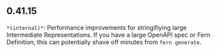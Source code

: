 ## 0.41.15
`*(internal)*`: Performance improvements for stringifiying large Intermediate Representations. If
you have a large OpenAPI spec or Fern Definition, this can potentially shave off
minutes from `fern generate`.


